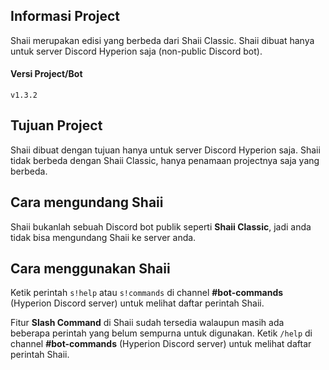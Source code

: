 ## Informasi Project
Shaii merupakan edisi yang berbeda dari Shaii Classic. Shaii dibuat hanya untuk server Discord Hyperion saja (non-public Discord bot).

#### Versi Project/Bot
`v1.3.2`

## Tujuan Project
Shaii dibuat dengan tujuan hanya untuk server Discord Hyperion saja. Shaii tidak berbeda dengan Shaii Classic, hanya penamaan projectnya saja yang berbeda.

## Cara mengundang Shaii
Shaii bukanlah sebuah Discord bot publik seperti **Shaii Classic**, jadi anda tidak bisa mengundang Shaii ke server anda.

## Cara menggunakan Shaii
Ketik perintah `s!help` atau `s!commands` di channel **#bot-commands** (Hyperion Discord server) untuk melihat daftar perintah Shaii.

Fitur **Slash Command** di Shaii sudah tersedia walaupun masih ada beberapa perintah yang belum sempurna untuk digunakan. Ketik `/help` di channel **#bot-commands** (Hyperion Discord server) untuk melihat daftar perintah Shaii.